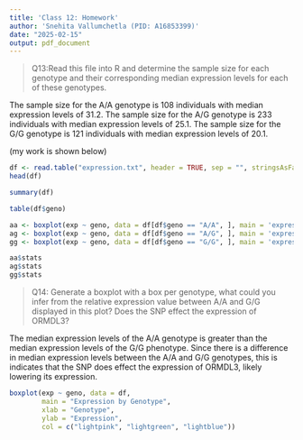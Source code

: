 ```yaml
---
title: 'Class 12: Homework'
author: 'Snehita Vallumchetla (PID: A16853399)'
date: "2025-02-15"
output: pdf_document
---
```


>Q13:Read this file into R and determine the sample size for each genotype and their
corresponding median expression levels for each of these genotypes. 

The sample size for the A/A genotype is 108 individuals with median expression levels of 31.2.
The sample size for the A/G genotype is 233 individuals with median expression levels of 25.1.
The sample size for the G/G genotype is 121 individuals with median expression levels of 20.1.

(my work is shown below)

```r
df <- read.table("expression.txt", header = TRUE, sep = "", stringsAsFactors = FALSE)
head(df)
```

```r
summary(df)
```
```r
table(df$geno)
```

```r
aa <- boxplot(exp ~ geno, data = df[df$geno == "A/A", ], main = 'expression of A/A')
ag <- boxplot(exp ~ geno, data = df[df$geno == "A/G", ], main = 'expression of A/G')
gg <- boxplot(exp ~ geno, data = df[df$geno == "G/G", ], main = 'expression of G/G')
```
```r
aa$stats
ag$stats
gg$stats
```

>Q14: Generate a boxplot with a box per genotype, what could you infer from the relative
expression value between A/A and G/G displayed in this plot? Does the SNP effect the
expression of ORMDL3?

The median expression levels of the A/A genotype is greater than the median expression levels of the G/G phenotype. Since there is a difference in median expression levels between the A/A and G/G genotypes, this is indicates that the SNP does effect the expression of ORMDL3, likely lowering its expression. 

```r
boxplot(exp ~ geno, data = df,  
        main = "Expression by Genotype", 
        xlab = "Genotype", 
        ylab = "Expression",
        col = c("lightpink", "lightgreen", "lightblue"))
```






